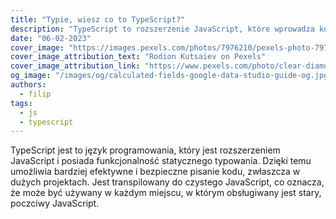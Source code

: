```yaml
---
title: "Typie, wiesz co to TypeScript?"
description: "TypeScript to rozszerzenie JavaScript, które wprowadza koncept typowania. Dzięki temu brutalnie zmuszeni jestesmy do pisania poprawnego kodu od razu, zamiast spokojnego łatania dziur pół roku później na produkcji. Eh, co za czasy!"
date: "06-02-2023"
cover_image: "https://images.pexels.com/photos/7976210/pexels-photo-7976210.jpeg?auto=compress&cs=tinysrgb&w=1260&h=750&dpr=2"
cover_image_attribution_text: "Rodion Kutsaiev on Pexels"
cover_image_attribution_link: "https://www.pexels.com/photo/clear-diamond-on-white-round-table-7976210"
og_image: "/images/og/calculated-fields-google-data-studio-guide-og.jpg"
authors:
  - filip
tags:
  - js
  - typescript
---
```


TypeScript jest to język programowania, który jest rozszerzeniem JavaScript i posiada funkcjonalność statycznego typowania. Dzięki temu umożliwia bardziej efektywne i bezpieczne pisanie kodu, zwłaszcza w dużych projektach. Jest transpilowany do czystego JavaScript, co oznacza, że może być używany w każdym miejscu, w którym obsługiwany jest stary, poczciwy JavaScript.
